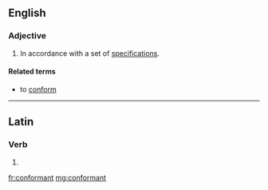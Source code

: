 ==English==

===Adjective===
{{en-adj}}

# In accordance with a set of [[specification]]s.

====Related terms====
* to [[conform]]

----

==Latin==

===Verb===
{{la-verb-form|conformant}}

# {{conjugation of|conformo|conformō|3|p|pres|act|ind|lang=la}}


[[fr:conformant]]
[[mg:conformant]]